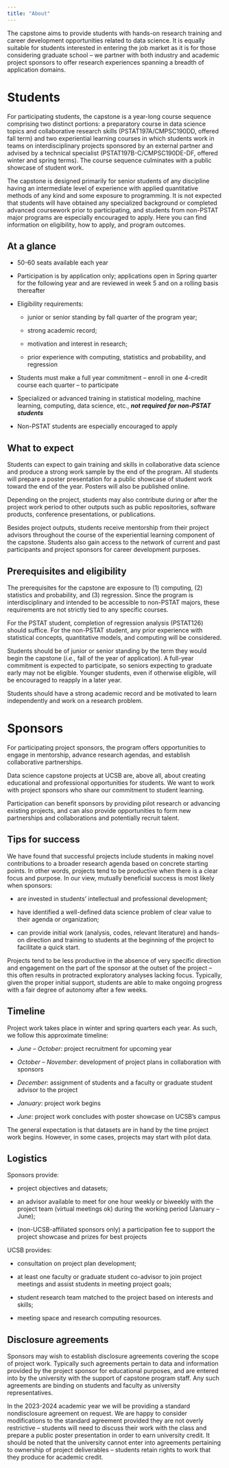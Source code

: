 ```yaml
---
title: "About"
---
```


The capstone aims to provide students with hands-on research training and career development opportunities related to data science. It is equally suitable for students interested in entering the job market as it is for those considering graduate school -- we partner with both industry and academic project sponsors to offer research experiences spanning a breadth of application domains.

# Students

For participating students, the capstone is a year-long course sequence comprising two distinct portions: a preparatory course in data science topics and collaborative research skills (PSTAT197A/CMPSC190DD, offered fall term) and two experiential learning courses in which students work in teams on interdisciplinary projects sponsored by an external partner and advised by a technical specialist (PSTAT197B-C/CMPSC190DE-DF, offered winter and spring terms). The course sequence culminates with a public showcase of student work.

The capstone is designed primarily for senior students of any discipline having an intermediate level of experience with applied quantitative methods of any kind and some exposure to programming. It is not expected that students will have obtained any specialized background or completed advanced coursework prior to participating, and students from non-PSTAT major programs are especially encouraged to apply. Here you can find information on eligibility, how to apply, and program outcomes.

::: callout-note
## At a glance

-   50-60 seats available each year

-   Participation is by application only; applications open in Spring quarter for the following year and are reviewed in week 5 and on a rolling basis thereafter

-   Eligibility requirements:

    -   junior or senior standing by fall quarter of the program year;

    -   strong academic record;

    -   motivation and interest in research;

    -   prior experience with computing, statistics and probability, and regression

-   Students must make a full year commitment -- enroll in one 4-credit course each quarter -- to participate

-   Specialized or advanced training in statistical modeling, machine learning, computing, data science, etc., ***not required for non-PSTAT students***

-   Non-PSTAT students are especially encouraged to apply
:::

## What to expect

Students can expect to gain training and skills in collaborative data science and produce a strong work sample by the end of the program. All students will prepare a poster presentation for a public showcase of student work toward the end of the year. Posters will also be published online.

Depending on the project, students may also contribute during or after the project work period to other outputs such as public repositories, software products, conference presentations, or publications.

Besides project outputs, students receive mentorship from their project advisors throughout the course of the experiential learning component of the capstone. Students also gain access to the network of current and past participants and project sponsors for career development purposes.

## Prerequisites and eligibility

The prerequisites for the capstone are exposure to (1) computing, (2) statistics and probability, and (3) regression. Since the program is interdisciplinary and intended to be accessible to non-PSTAT majors, these requirements are not strictly tied to any specific courses.

For the PSTAT student, completion of regression analysis (PSTAT126) should suffice. For the non-PSTAT student, any prior experience with statistical concepts, quantitative models, and computing will be considered.

Students should be of junior or senior standing by the term they would begin the capstone (*i.e.,* fall of the year of application). A full-year commitment is expected to participate, so seniors expecting to graduate early may not be eligible. Younger students, even if otherwise eligible, will be encouraged to reapply in a later year.

Students should have a strong academic record and be motivated to learn independently and work on a research problem.

# Sponsors

For participating project sponsors, the program offers opportunities to engage in mentorship, advance research agendas, and establish collaborative partnerships.

Data science capstone projects at UCSB are, above all, about creating educational and professional opportunities for students. We want to work with project sponsors who share our commitment to student learning.

Participation can benefit sponsors by providing pilot research or advancing existing projects, and can also provide opportunities to form new partnerships and collaborations and potentially recruit talent.

## Tips for success

We have found that successful projects include students in making novel contributions to a broader research agenda based on concrete starting points. In other words, projects tend to be productive when there is a clear focus and purpose. In our view, mutually beneficial success is most likely when sponsors:

-   are invested in students' intellectual and professional development;

-   have identified a well-defined data science problem of clear value to their agenda or organization;

-   can provide initial work (analysis, codes, relevant literature) and hands-on direction and training to students at the beginning of the project to facilitate a quick start.

Projects tend to be less productive in the absence of very specific direction and engagement on the part of the sponsor at the outset of the project -- this often results in protracted exploratory analyses lacking focus. Typically, given the proper initial support, students are able to make ongoing progress with a fair degree of autonomy after a few weeks.

## Timeline

Project work takes place in winter and spring quarters each year. As such, we follow this approximate timeline:

-   *June -- October*: project recruitment for upcoming year

-   *October -- November*: development of project plans in collaboration with sponsors

-   *December*: assignment of students and a faculty or graduate student advisor to the project

-   *January*: project work begins

-   *June*: project work concludes with poster showcase on UCSB's campus

The general expectation is that datasets are in hand by the time project work begins. However, in some cases, projects may start with pilot data.

## Logistics

Sponsors provide:

-   project objectives and datasets;

-   an advisor available to meet for one hour weekly or biweekly with the project team (virtual meetings ok) during the working period (January -- June);

-   (non-UCSB-affiliated sponsors only) a participation fee to support the project showcase and prizes for best projects

UCSB provides:

-   consultation on project plan development;

-   at least one faculty or graduate student co-advisor to join project meetings and assist students in meeting project goals;

-   student research team matched to the project based on interests and skills;

-   meeting space and research computing resources.

## Disclosure agreements

Sponsors may wish to establish disclosure agreements covering the scope of project work. Typically such agreements pertain to data and information provided by the project sponsor for educational purposes, and are entered into by the university with the support of capstone program staff. Any such agreements are binding on students and faculty as university representatives.

In the 2023-2024 academic year we will be providing a standard nondisclosure agreement on request. We are happy to consider modifications to the standard agreement provided they are not overly restrictive -- students will need to discuss their work with the class and prepare a public poster presentation in order to earn university credit. It should be noted that the university cannot enter into agreements pertaining to ownership of project deliverables -- students retain rights to work that they produce for academic credit.
